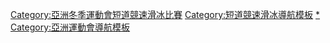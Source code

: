 {{Navbox
|name = 亞洲冬季運動會短道競速滑冰比賽
|title = [[亞洲冬季運動會短道競速滑冰比賽]]
| state = {{{state|autocollapse}}}
| listclass = hlist
| titlestyle = background-color:#BFD7FF;
| imageleftstyle = width:60px; <!-- minimize width used by left image cell -->
| imagestyle = width:60px; <!-- same as imageleftstyle to center the list -->
| image = [[File:No image.svg|40px|link=]] <!-- empty right image to center the list -->
| imageleft = [[File:Short track speed skating pictogram.svg|40px]]
|list1 =
* [[1986年亞洲冬季運動會短道競速滑冰比賽|1986]]
* [[1990年亞洲冬季運動會短道競速滑冰比賽|1990]]
* [[1996年亞洲冬季運動會短道競速滑冰比賽|1996]]
* [[1999年亞洲冬季運動會短道競速滑冰比賽|1999]]
* [[2003年亞洲冬季運動會短道競速滑冰比賽|2003]]
* [[2007年亞洲冬季運動會短道競速滑冰比賽|2007]]
* [[2011年亞洲冬季運動會短道競速滑冰比賽|2011]]
* [[2017年亞洲冬季運動會短道競速滑冰比賽|2017]]
}}</div></div><includeonly>[[Category:亞洲冬季運動會短道競速滑冰比賽‎]]</includeonly><noinclude>
{{collapsible option}}
[[Category:短道競速滑冰導航模板]]
[[Category:亞洲冬季運動會短道競速滑冰比賽‎|*]]
[[Category:亞洲運動會導航模板]]
</noinclude>